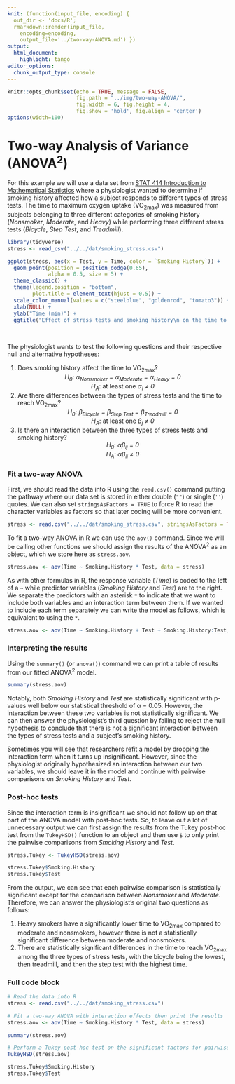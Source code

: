 ```yaml
---
knit: (function(input_file, encoding) {
  out_dir <- 'docs/R';
  rmarkdown::render(input_file,
    encoding=encoding,
    output_file='../two-way-ANOVA.md') })
output:
  html_document:
    highlight: tango
editor_options:
  chunk_output_type: console
---
```

  
```r
knitr::opts_chunk$set(echo = TRUE, message = FALSE,
                      fig.path = "../img/two-way-ANOVA/",
                      fig.width = 6, fig.height = 4,
                      fig.show = 'hold', fig.align = 'center')
options(width=100)
```

# Two-way Analysis of Variance (ANOVA<sup>2</sup>)

For this example we will use a data set from [STAT 414 Introduction to Mathematical Statistics](https://online.stat.psu.edu/stat415/lesson/14/14.1) where a physiologist wanted to determine if smoking history affected how a subject responds to different types of stress tests. The time to maximum oxygen uptake (VO<sub>2max</sub>) was measured from subjects belonging to three different categories of smoking history (*Nonsmoker*, *Moderate*, and *Heavy*) while performing three different stress tests (*Bicycle*, *Step Test*, and *Treadmill*).

```r
library(tidyverse)
stress <- read_csv("../../dat/smoking_stress.csv")

ggplot(stress, aes(x = Test, y = Time, color = `Smoking History`)) +
  geom_point(position = position_dodge(0.65),
             alpha = 0.5, size = 5) +
  theme_classic() +
  theme(legend.position = "bottom",
        plot.title = element_text(hjust = 0.5)) +
  scale_color_manual(values = c("steelblue", "goldenrod", "tomato3")) +
  xlab(NULL) +
  ylab("Time (min)") +
  ggtitle("Effect of stress tests and smoking history\n on the time to maximum oxygen uptake")
```

<br>

The physiologist wants to test the following questions and their respective null and alternative hypotheses:

1. Does smoking history affect the time to VO<sub>2max</sub>?
<center><i>H<sub>0</sub></i>:<i> &alpha;<sub>Nonsmoker</sub> = &alpha;<sub>Moderate</sub> = &alpha;<sub>Heavy</sub> = 0</i></center>
<center><i>H<sub>A</sub></i>: at least one <i>&alpha;<sub>i</sub> &ne; 0</i></center>
2. Are there differences between the types of stress tests and the time to reach VO<sub>2max</sub>?
<center><i>H<sub>0</sub></i>:<i> &beta;<sub>Bicycle</sub> = &beta;<sub>Step Test</sub> = &beta;<sub>Treadmill</sub> = 0</i></center>
<center><i>H<sub>A</sub></i>: at least one <i>&beta;<sub>j</sub> &ne; 0</i></center>
3. Is there an interaction between the three types of stress tests and smoking history?
<center><i>H<sub>0</sub></i>: <i>&alpha;&beta;<sub>ij</sub> = 0</i></center>
<center><i>H<sub>A</sub></i>: <i>&alpha;&beta;<sub>ij</sub> &ne; 0</i></center>

### Fit a two-way ANOVA

First, we should read the data into R using the `read.csv()` command putting the pathway where our data set is stored in either double (`""`) or single (`''`) quotes.  We can also set `stringsAsFactors = TRUE` to force R to read the character variables as factors so that later coding will be more convenient.

```r
stress <- read.csv("../../dat/smoking_stress.csv", stringsAsFactors = TRUE)
```

To fit a two-way ANOVA in R we can use the `aov()` command.  Since we will be calling other functions we should assign the results of the ANOVA<sup>2</sup> as an object, which we store here as `stress.aov`.

```r
stress.aov <- aov(Time ~ Smoking.History * Test, data = stress)
```

As with other formulas in R, the response variable (*Time*) is coded to the left of a `~` while predictor variables (*Smoking History* and *Test*) are to the right. We separate the predictors with an asterisk `*` to indicate that we want to include both variables and an interaction term between them. If we wanted to include each term separately we can write the model as follows, which is equivalent to using the `*`.

```r
stress.aov <- aov(Time ~ Smoking.History + Test + Smoking.History:Test, data = stress)
```

### Interpreting the results

Using the `summary()` (or `anova()`) command we can print a table of results from our fitted ANOVA<sup>2</sup> model.

```r
summary(stress.aov)
```

Notably, both *Smoking History* and *Test* are statistically significant with p-values well below our statistical threshold of &alpha; = 0.05.  However, the interaction between these two variables is not statistically significant.  We can then answer the physiologist's third question by failing to reject the null hypothesis to conclude that there is not a significant interaction between the types of stress tests and a subject's smoking history.

Sometimes you will see that researchers refit a model by dropping the interaction term when it turns up insignificant.  However, since the physiologist originally hypothesized an interaction between our two variables, we should leave it in the model and continue with pairwise comparisons on *Smoking History* and *Test*. 

### Post-hoc tests

Since the interaction term is insignificant we should not follow up on that part of the ANOVA model with post-hoc tests.  So, to leave out a lot of unnecessary output we can first assign the results from the Tukey post-hoc test from the `TukeyHSD()` function to an object and then use `$` to only print the pairwise comparisons from *Smoking History* and *Test*.

```r
stress.Tukey <- TukeyHSD(stress.aov)

stress.Tukey$Smoking.History
stress.Tukey$Test
```

From the output, we can see that each pairwise comparison is statistically significant except for the comparison between *Nonsmoker* and *Moderate*. Therefore, we can answer the physiologist's original two questions as follows:

1. Heavy smokers have a significantly lower time to VO<sub>2max</sub> compared to moderate and nonsmokers, however there is not a statistically significant difference between moderate and nonsmokers.
2. There are statistically significant differences in the time to reach VO<sub>2max</sub> among the three types of stress tests, with the bicycle being the lowest, then treadmill, and then the step test with the highest time.

### Full code block

```r
# Read the data into R
stress <- read.csv("../../dat/smoking_stress.csv")

# Fit a two-way ANOVA with interaction effects then print the results
stress.aov <- aov(Time ~ Smoking.History * Test, data = stress)

summary(stress.aov)

# Perform a Tukey post-hoc test on the significant factors for pairwise comparisons
TukeyHSD(stress.aov)

stress.Tukey$Smoking.History
stress.Tukey$Test
```


